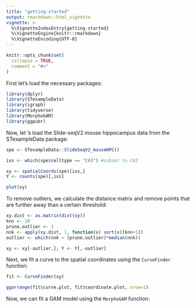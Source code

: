 ```yaml
---
title: "getting-started"
output: rmarkdown::html_vignette
vignette: >
  %\VignetteIndexEntry{getting-started}
  %\VignetteEngine{knitr::rmarkdown}
  %\VignetteEncoding{UTF-8}
---
```


```r
knitr::opts_chunk$set(
  collapse = TRUE,
  comment = "#>"
)
```

First let's load the necessary packages: 

```r
library(dplyr)
library(STexampleData)
library(igraph)
library(tidyverse)
library(MorphoGAM)
library(ggpubr)
```

Now, let 's load the Slide-seqV2 mouse hippocampus data from the STexampleData package:

```r

spe <- STexampleData::SlideSeqV2_mouseHPC()

ixs <- which(spe$celltype == "CA3") #subset to CA3

xy <- spatialCoords(spe)[ixs,]
Y <- counts(spe)[,ixs]

plot(xy)
```


To remove outliers, we calculate the distance matrix and remove points that are further away than a certain threshold:

```r
xy.dist <- as.matrix(dist(xy))
knn <- 20
prune.outlier <- 3
nnk <- apply(xy.dist, 1, function(x) sort(x)[knn+1])
outlier <- which(nnk > (prune.outlier)*median(nnk))

xy <- xy[-outlier,]; Y <- Y[,-outlier]
```


Next, we fit a curve to the spatial coordinates using the `CurveFinder` function:

```r
fit <- CurveFinder(xy)
```

```r
ggarrange(fit$curve.plot, fit$coordinate.plot, nrow=1)
```

Now, we can fit a GAM model using the `MorphoGAM` function:
